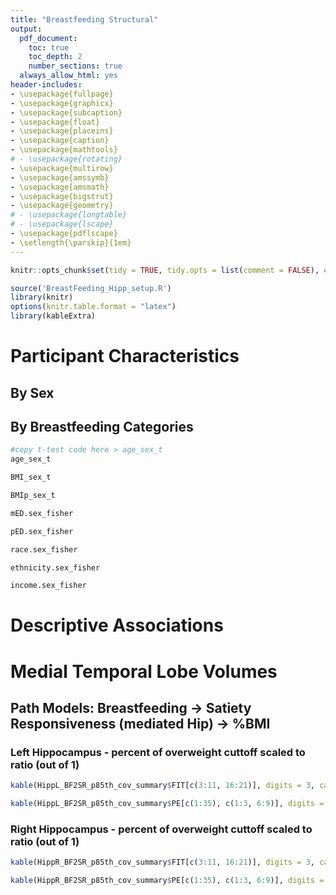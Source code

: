 ```yaml
---
title: "Breastfeeding Structural"
output:
  pdf_document:
    toc: true
    toc_depth: 2
    number_sections: true
  always_allow_html: yes
header-includes:
- \usepackage{fullpage}
- \usepackage{graphicx}
- \usepackage{subcaption}
- \usepackage{float}
- \usepackage{placeins}
- \usepackage{caption}
- \usepackage{mathtools}
# - \usepackage{rotating}
- \usepackage{multirow}
- \usepackage{amssymb}
- \usepackage{amsmath}
- \usepackage{bigstrut}
- \usepackage{geometry}
# - \usepackage{longtable}
# - \usepackage{lscape}
- \usepackage{pdflscape}
- \setlength{\parskip}{1em}
---
```


<!-- R Markdown -->

<!-- This is an R Markdown document. Markdown is a simple formatting syntax for authoring HTML, PDF, and MS Word documents. For more details on using R Markdown see <http://rmarkdown.rstudio.com>. -->

<!-- When you click the **Knit** button a document will be generated that includes both content as well as the output of any embedded R code chunks within the document. You can embed an R code chunk like this: -->

<!-- Note: the first statement is the langauge (i.e., r), then the label for the chunck. After this you can put extra statements like echo (show code and outcome), include (show outcome) -->

```r
knitr::opts_chunk$set(tidy = TRUE, tidy.opts = list(comment = FALSE), echo = TRUE, fig.width=6, fig.height=4, fig.path='BreastFeeding_Hipp/fig-', echo=FALSE, warning=FALSE, message=FALSE, comment = NA)
```

<!-- load startup file and any extra packages -->
```r
source('BreastFeeding_Hipp_setup.R')
library(knitr)
options(knitr.table.format = "latex")
library(kableExtra)

```

<!-- The number of hashtags (#) will determine the boldness of heading -->

# Participant Characteristics

## By Sex

\begin{table}[ht!]
\begin{tabular}{lll@{\hspace{5pt}}ll@{\hspace{5pt}}l}
  \hline
  & \multicolumn{1}{c}{Full Sample} && \multicolumn{1}{c}{Boys} && \multicolumn{1}{c}{Girsl} \bigstrut[t] \\
  \cline{2-2} \cline{4-4} \cline{6-6}
  Total\scriptsize{(\textit{N})} & 149  && 73  && 76  \\
  Age \scriptsize{(\textit{Mean [range], yrs})} & 9.0 [7.1 - 12.0] && 9.0 [7.1 - 12.0] && 9.0 [7.1 - 11.8] \\
  BMI \scriptsize{(\textit{Mean [range]})} & 17.8 [13.8 - 31.9] && 17.7 [13.9 - 31.9] &&  17.9 [13.8 - 25.9] \\
  Percent of CDC 85th \%tile \scriptsize{(\textit{Mean [range]})} & 94.0 [70.1 - 168.8] && 94.7 [72.7 - 168.8] && 93.4  [70.1 - 131.1] \\
  BMI \%tile \scriptsize{(\textit{Mean [range]})} & 59.9 [5 - 99] && 59.3 [5 - 99] && 60.5  [6.1 - 98] \\
  Obesity Status\scriptsize{(\textit{N})} &  &&   &&  \\
    \hspace{10pt} Obese              & 41 && 9 && 11 \\
    \hspace{10pt} Not Obese         & 129 && 64 && 65 \\
  Weight Class\scriptsize{(\textit{N})} &  &&   &&  \\
    \hspace{10pt} Obese              & 20 && 9  && 11 \\
    \hspace{10pt} Overweight         & 21 && 10 && 11 \\
    \hspace{10pt} Healthy Weight     & 108 && 54 && 54 \\
  Ethnicity\scriptsize{(\textit{N})}&  &&   &&   \\
    \hspace{10pt} Hispanic/Latino    & 6 && 3   &&  3  \\
    \hspace{10pt} Not H/L             & 120 && 59  &&  61  \\
    \hspace{10pt} NA                  & 1 && 1   &&  0  \\
  Race\scriptsize{(\textit{N})} &  &&   &&  \\
    \hspace{10pt} Black/AA      & 7 && 5  &&  2 \\
    \hspace{10pt} White         & 136 && 64  && 72 \\
    \hspace{10pt} Other/Mixed   & 6 && 4  &&  2 \\
    \hspace{10pt} NA            & 0 && 0  &&  0 \\
  SES\scriptsize{(\textit{N})}        &  &&   &&   \\
    \hspace{10pt} $>$\$100,000         & 49  && 26 && 23\\
    \hspace{10pt} \$50,000-\$100,000   & 69 && 30 && 39\\
    \hspace{10pt} $<$\$50,000          & 28  && 16 && 12\\
    \hspace{10pt} NA                    & 0 && 0 && 0\\
  Maternal Education\scriptsize{(\textit{N})} &  &&   &&  \\
    \hspace{10pt} $>BA$                        & 50 && 22  &&  28 \\
    \hspace{10pt} $BA$                         & 54  && 30  &&  24 \\
    \hspace{10pt} $Associates/Technical$       & 18  && 7  &&   11 \\
    \hspace{10pt} $High School$                & 15  && 8  &&   7  \\
    \hspace{10pt} $Other/NA$                   & 0  && 0   &&  0  \\
    \hspace{10pt} $<High School Diploma/GED$   & 0  && 0  &&   0  \\
  Paternal Education\scriptsize{(\textit{N})} &  &&   &&  \\
    \hspace{10pt} $>BA$                        & 57 && 28  &&  29 \\
    \hspace{10pt} $BA$                         & 38  && 22  &&  16 \\
    \hspace{10pt} $Associates/Technical$       & 15  && 5  &&   10 \\
    \hspace{10pt} $High School$                & 23  && 9  &&   14 \\
    \hspace{10pt} $Other/NA$                   & 1  && 1  &&   0 \\
    \hspace{10pt} $<High School Diploma/GED$   & 1  && 1  &&   0 \\
  BreastFed 6mo\scriptsize{(\textit{N})} &  &&   &&  \\
    \hspace{10pt} $>6 months $     & 92 && 45  && 47               \\
    \hspace{10pt} $<6 months $     & 57 &&  28 && 29        \\
  BreastFed 3cat\scriptsize{(\textit{N})} &  &&   &&  \\
    \hspace{10pt} $>6 months $   & 54 && 24  && 30               \\
    \hspace{10pt} $4-6 months $           & 55 && 29  &&  26       \\
    \hspace{10pt} $0-3 months $   & 40 && 20 && 20 \\
  \hline
\end{tabular}
\end{table}

\FloatBarrier
\clearpage

## By Breastfeeding Categories

\begin{table}[ht!]
\begin{tabular}{lll@{\hspace{5pt}}ll@{\hspace{5pt}}ll@{\hspace{5pt}}l}
  \hline
  & \multicolumn{1}{c}{Full Sample} && \multicolumn{1}{c}{0-3mo} && \multicolumn{1}{c}{4-6 mo} && \multicolumn{1}{c}{>6mo}\bigstrut[t] \\
  \cline{2-2} \cline{4-4} \cline{6-6} \cline{8-8}
   Total\scriptsize{(\textit{N})} &  149 && 40  && 55 && 54 \\
  Age \scriptsize{(\textit{Mean [range], yrs})} & 9.0 [7.1 - 12] && 9.0 [7.1 - 10.9] && 9.2 [7.2 - 12.0] && 8.8 [7.1 - 11.8]\\
  BMI \scriptsize{(\textit{Mean [range]})} & 17.8 [13.8 - 31.9] && 18.5 [14.4 - 25.9] && 17.4 [14.1 - 27.7] && 17.6 [13.8 - 31.9]\\
   Percent Overweight \scriptsize{(\textit{Mean [range]})} & 94.0 [70.1 - 168.8] && 97.9 [74.4 - 131.1] && 91.3 [70.1 - 143.9] && 93.8 [72.7 - 168.8] \\
  BMI \%tile \scriptsize{(\textit{Mean [range]})} & 59.9 [5 - 99] && 65.1 [13.8 - 98.0] && 54.9  [6.1 - 99.0] &&  61.2 [5 - 99]\\
  Sex\scriptsize{(\textit{N})} &  &&   &&   && \\
    \hspace{10pt} Girls    & 76 && 20 &&  26 && 30 \\
    \hspace{10pt} Boys             & 73 && 20  && 29 && 24\\
  Obesity Status\scriptsize{(\textit{N})} &  &&  &&  &&  \\
    \hspace{10pt} Obese              & 41 && 16 && 10 && 15\\
    \hspace{10pt} Not Obese         & 108 && 24 && 45 && 39 \\
  Weight Class\scriptsize{(\textit{N})} &  &&   &&  && \\
    \hspace{10pt} Obese              & 20 &&  10 && 5 && 5\\
    \hspace{10pt} Overweight         & 21 && 6 && 5 && 10\\
    \hspace{10pt} Healthy Weight     & 108 && 24 && 45 && 39\\
  Ethnicity\scriptsize{(\textit{N})}&  &&  &&  && \\
    \hspace{10pt} Hispanic/Latino    &  6 &&  2  &&  2  && 2\\
    \hspace{10pt} Not H/L             & 120 &&  30 &&  50  && 40\\
    \hspace{10pt} NA                  & 1 &&  1 && 0  && 0\\
  Race\scriptsize{(\textit{N})} &  &&  &&  && \\
    \hspace{10pt} Black/AA      & 7 && 2  && 1 && 4\\
    \hspace{10pt} White         & 136 && 35 && 53 && 48\\
    \hspace{10pt} Other/Mixed   & 6 && 3 && 1 && 2\\
    \hspace{10pt} NA            & 0 && 0 && 0 && 0\\
  SES\scriptsize{(\textit{N})}        &  &&  &&   && \\
    \hspace{10pt} $>$\$100,000         & 49 && 10 && 22 && 17\\
    \hspace{10pt} \$50,000-\$100,000   & 69 && 16 && 22  && 31 \\
    \hspace{10pt} $<$\$50,000          & 28 && 12 && 10 && 6\\
    \hspace{10pt} NA                    & 0 && 0 && 0 && 0\\
  Maternal Education\scriptsize{(\textit{N})} &  &&  &&  && \\
    \hspace{10pt} $>BA$                        & 50 && 13 && 17 && 20\\
    \hspace{10pt} $BA$                         & 54 && 15 && 21 && 18\\
    \hspace{10pt} $Associates/Technical$       & 18 && 6 && 5 && 7\\
    \hspace{10pt} $High School$                & 15 && 3 && 6 && 6\\
    \hspace{10pt} $<High School Diploma/GED$   & 0 && 0 && 0 && 0\\
    \hspace{10pt} $NA$                         & 0 && 0 && 0 && 0\\
  Paternal Education\scriptsize{(\textit{N})} &  &&   &&  && \\
    \hspace{10pt} $>BA$                        & 57 && 9 &&  29 && 19\\
    \hspace{10pt} $BA$                         & 38 && 11 &&  10 && 17\\
    \hspace{10pt} $Associates/Technical$       & 15 && 5  &&  3 && 7\\
    \hspace{10pt} $High School$                & 23 && 9 && 6  && 8\\
    \hspace{10pt} $<High School Diploma/GED$   & 1 && 1 &&  0  && 0\\
    \hspace{10pt} $NA$                         & 1 && 0 && 0 && 1\\
  \hline    
\end{tabular}
\end{table}

\FloatBarrier
\newpage

<!-- I like to include all the code for the individual participant characteristic tests just so it is easy to go back to if needed. I just hide output, etc for the document. -->

<!-- Age -->
```r
#copy t-test code here > age_sex_t
age_sex_t
```

<!-- BMI -->
```r
BMI_sex_t
```

<!-- BMI percentile -->
```r
BMIp_sex_t
```

<!-- Maternal Ed -->
```r
mED.sex_fisher
```

<!-- Paternal Ed -->
```r
pED.sex_fisher
```


<!-- Race -->
```r
race.sex_fisher
```

<!-- Ethnicity -->
```r
ethnicity.sex_fisher
```

<!-- SES -->
```r
income.sex_fisher
```

# Descriptive Associations
<!-- Ryan, you will want to add the descriptive analyses here. Copy the format above for demographic tests. Just change the name so each one is diffrence (e.g., in SES the name is 'SES_chi_sex') -->

# Medial Temporal Lobe Volumes

## Path Models: Breastfeeding -> Satiety Responsiveness (mediated Hip) -> %BMI

### Left Hippocampus - percent of overweight cuttoff scaled to ratio (out of 1)

\FloatBarrier

```r
kable(HippL_BF2SR_p85th_cov_summary$FIT[c(3:11, 16:21)], digits = 3, caption = "Fit Statistics for Model: BF -> SR (L Hipp Med) -> p85th BMI", booktabs=TRUE) 
```
\FloatBarrier

```r
kable(HippL_BF2SR_p85th_cov_summary$PE[c(1:35), c(1:3, 6:9)], digits = 3, caption = "Parameters for Model: BF -> SR (L Hipp Med) -> p85th BMI", booktabs=TRUE)
```
\FloatBarrier

\clearpage

### Right Hippocampus - percent of overweight cuttoff scaled to ratio (out of 1)

\FloatBarrier

```r
kable(HippR_BF2SR_p85th_cov_summary$FIT[c(3:11, 16:21)], digits = 3, caption = "Fit Statistics for Model: BF -> SR (R Hipp Med) -> p85th BMI", booktabs=TRUE)
```
\FloatBarrier

```r
kable(HippR_BF2SR_p85th_cov_summary$PE[c(1:35), c(1:3, 6:9)], digits = 3, caption = "Parameters for Model: BF -> SR (R Hipp Med) -> p85th BMI", booktabs=TRUE) 
```

